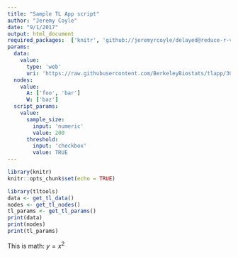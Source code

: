 ```yaml
---
title: "Sample TL App script"
author: "Jeremy Coyle"
date: "9/1/2017"
output: html_document
required_packages:  ['knitr', 'github://jeremyrcoyle/delayed@reduce-r-version', 'igraph@1.0.1']
params:
  data: 
    value: 
      type: 'web'
      uri: 'https://raw.githubusercontent.com/BerkeleyBiostats/tlapp/30821fe37d9fdb2cb645ad2c42f63f1c1644d7c4/cpp.csv'
  nodes:
    value:
      A: ['foo', 'bar']
      W: ['baz']
  script_params:
    value:
      sample_size:
        input: 'numeric'
        value: 200
      threshold:
        input: 'checkbox'
        value: TRUE
---
```


```r
library(knitr)
knitr::opts_chunk$set(echo = TRUE)
```

```r
library(tltools)
data <- get_tl_data()
nodes <- get_tl_nodes()
tl_params <- get_tl_params()
print(data)
print(nodes)
print(tl_params)
```

This is math: $y=x^2$
